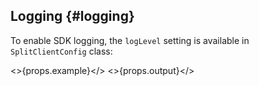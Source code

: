 ## Logging {#logging}

To enable SDK logging, the `logLevel` setting is available in `SplitClientConfig` class:

<>{props.example}</>
<>{props.output}</>
